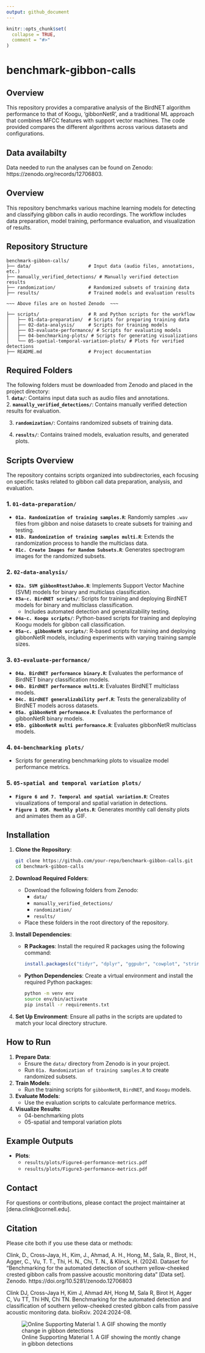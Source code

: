 ```yaml
---
output: github_document
---
```


<!-- README.md is generated from README.Rmd. Please edit that file -->

```r
knitr::opts_chunk$set(
  collapse = TRUE,
  comment = "#>"
)
```

# benchmark-gibbon-calls

<!-- badges: start -->
<!-- badges: end -->

## Overview

This repository provides a comparative analysis of the BirdNET algorithm performance to that of Koogu, 'gibbonNetR', and a traditional ML approach that combines MFCC features with support vector machines. The code provided compares the different algorithms across various datasets and configurations.

## Data availabilty
Data needed to run the analyses can be found on Zenodo: https://zenodo.org/records/12706803.

## Overview
This repository benchmarks various machine learning models for detecting and classifying gibbon calls in audio recordings. The workflow includes data preparation, model training, performance evaluation, and visualization of results.

## Repository Structure
```
benchmark-gibbon-calls/
├── data/                     # Input data (audio files, annotations, etc.)
├── manually_verified_detections/ # Manually verified detection results
├── randomization/            # Randomized subsets of training data
├── results/                  # Trained models and evaluation results

~~~ Above files are on hosted Zenodo  ~~~ 

├── scripts/                  # R and Python scripts for the workflow
│   ├── 01-data-preparation/  # Scripts for preparing training data
│   ├── 02-data-analysis/     # Scripts for training models
│   ├── 03-evaluate-performance/ # Scripts for evaluating models
│   ├── 04-benchmarking-plots/ # Scripts for generating visualizations
│   └── 05-spatial-temporal-variation-plots/ # Plots for verified detections
├── README.md                 # Project documentation
```

## Required Folders
The following folders must be downloaded from Zenodo and placed in the project directory:  
1. **`data/`**: Contains input data such as audio files and annotations.  
2. **`manually_verified_detections/`**: Contains manually verified detection results for evaluation. 

3. **`randomization/`**: Contains randomized subsets of training data.  

4. **`results/`**: Contains trained models, evaluation results, and generated plots.  


## Scripts Overview

The repository contains scripts organized into subdirectories, each focusing on specific tasks related to gibbon call data preparation, analysis, and evaluation.

### 1. `01-data-preparation/`
- **`01a. Randomization of training samples.R`**: Randomly samples `.wav` files from gibbon and noise datasets to create subsets for training and testing.
- **`01b. Randomization of training samples multi.R`**: Extends the randomization process to handle the multiclass data.
- **`01c. Create Images for Random Subsets.R`**: Generates spectrogram images for the randomized subsets.

### 2. `02-data-analysis/`
- **`02a. SVM gibbonRtestJahoo.R`**: Implements Support Vector Machine (SVM) models for binary and multiclass classification.
- **`03a-c. BirdNET scripts/`**: Scripts for training and deploying BirdNET models for binary and multiclass classification.
  - Includes automated detection and generalizability testing.
- **`04a-c. Koogu scripts/`**: Python-based scripts for training and deploying Koogu models for gibbon call classification.
- **`05a-c. gibbonNetR scripts/`**: R-based scripts for training and deploying gibbonNetR models, including experiments with varying training sample sizes.

### 3. `03-evaluate-performance/`
- **`04a. BirdNET performance binary.R`**: Evaluates the performance of BirdNET binary classification models.
- **`04b. BirdNET performance multi.R`**: Evaluates BirdNET multiclass models.
- **`04c. BirdNET generalizability perf.R`**: Tests the generalizability of BirdNET models across datasets.
- **`05a. gibbonNetR performance.R`**: Evaluates the performance of gibbonNetR binary models.
- **`05b. gibbonNetR multi performance.R`**: Evaluates gibbonNetR multiclass models.

### 4. `04-benchmarking plots/`
- Scripts for generating benchmarking plots to visualize model performance metrics.

### 5. `05-spatial and temporal variation plots/`
- **`Figure 6 and 7. Temporal and spatial variation.R`**: Creates visualizations of temporal and spatial variation in detections.
- **`Figure 1 OSM. Monthly plots.R`**: Generates monthly call density plots and animates them as a GIF.

## Installation
1. **Clone the Repository**:
   ```bash
   git clone https://github.com/your-repo/benchmark-gibbon-calls.git
   cd benchmark-gibbon-calls
   ```

2. **Download Required Folders**:
   - Download the following folders from Zenodo:
     - `data/`
     - `manually_verified_detections/`
     - `randomization/`
     - `results/`
   - Place these folders in the root directory of the repository.

3. **Install Dependencies**:
   - **R Packages**:
     Install the required R packages using the following command:
     ```R
     install.packages(c("tidyr", "dplyr", "ggpubr", "cowplot", "stringr", "caret", "pROC"))
     ```
   - **Python Dependencies**:
     Create a virtual environment and install the required Python packages:
     ```bash
     python -m venv env
     source env/bin/activate
     pip install -r requirements.txt
     ```

4. **Set Up Environment**:
   Ensure all paths in the scripts are updated to match your local directory structure.

## How to Run
1. **Prepare Data**:
   - Ensure the `data/` directory from Zenodo is in your project.
   - Run `01a. Randomization of training samples.R` to create randomized subsets.

2. **Train Models**:
   - Run the training scripts for `gibbonNetR`, `BirdNET`, and `Koogu` models.

3. **Evaluate Models**:
   - Use the evaluation scripts to calculate performance metrics.

4. **Visualize Results**:
   - 04-benchmarking plots
   - 05-spatial and temporal variation plots
   
## Example Outputs
- **Plots**:
  - `results/plots/Figure4-performance-metrics.pdf`
  - `results/plots/Figure3-performance-metrics.pdf`
  


## Contact
For questions or contributions, please contact the project maintainer at [dena.clink@cornell.edu].

## Citation

Please cite both if you use these data or methods: 

Clink, D., Cross-Jaya, H., Kim, J., Ahmad, A. H., Hong, M., Sala, R., Birot, H., Agger, C., Vu, T. T., Thi, H. N., Chi, T. N., & Klinck, H. (2024). Dataset for "Benchmarking for the automated detection of southern yellow-cheeked crested gibbon calls from passive acoustic monitoring data" [Data set]. Zenodo. https://doi.org/10.5281/zenodo.12706803

Clink DJ, Cross-Jaya H, Kim J, Ahmad AH, Hong M, Sala R, Birot H, Agger C, Vu TT, Thi HN, Chi TN. Benchmarking for the automated detection and classification of southern yellow-cheeked crested gibbon calls from passive acoustic monitoring data. bioRxiv. 2024:2024-08.


![Online Supporting Material 1. A GIF showing the montly change in gibbon detections](https://github.com/DenaJGibbon/benchmark-gibbon-calls/blob/main/MonthlyGIFFramesCallDensityOverTime.gif)

